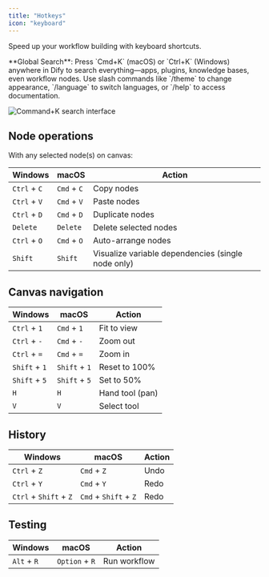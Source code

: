 ```yaml
---
title: "Hotkeys"
icon: "keyboard"
---
```


Speed up your workflow building with keyboard shortcuts.

<Callout type="tip">
**Global Search**: Press `Cmd+K` (macOS) or `Ctrl+K` (Windows) anywhere in Dify to search everything—apps, plugins, knowledge bases, even workflow nodes. Use slash commands like `/theme` to change appearance, `/language` to switch languages, or `/help` to access documentation.

![Command+K search interface](/images/command-k.gif)
</Callout>



## Node operations
With any selected node(s) on canvas:

<table>
  <thead>
    <tr>
      <th>Windows</th>
      <th>macOS</th>
      <th>Action</th>
    </tr>
  </thead>
  <tbody>
    <tr>
      <td><code>Ctrl</code> + <code>C</code></td>
      <td><code>Cmd</code> + <code>C</code></td>
      <td>Copy nodes</td>
    </tr>
    <tr>
      <td><code>Ctrl</code> + <code>V</code></td>
      <td><code>Cmd</code> + <code>V</code></td>
      <td>Paste nodes</td>
    </tr>
    <tr>
      <td><code>Ctrl</code> + <code>D</code></td>
      <td><code>Cmd</code> + <code>D</code></td>
      <td>Duplicate nodes</td>
    </tr>
    <tr>
      <td><code>Delete</code></td>
      <td><code>Delete</code></td>
      <td>Delete selected nodes</td>
    </tr>
    <tr>
      <td><code>Ctrl</code> + <code>O</code></td>
      <td><code>Cmd</code> + <code>O</code></td>
      <td>Auto-arrange nodes</td>
    </tr>
    <tr>
      <td><code>Shift</code></td>
      <td><code>Shift</code></td>
      <td>Visualize variable dependencies (single node only)</td>
    </tr>
  </tbody>
</table>

## Canvas navigation

<table>
  <thead>
    <tr>
      <th>Windows</th>
      <th>macOS</th>
      <th>Action</th>
    </tr>
  </thead>
  <tbody>
    <tr>
      <td><code>Ctrl</code> + <code>1</code></td>
      <td><code>Cmd</code> + <code>1</code></td>
      <td>Fit to view</td>
    </tr>
    <tr>
      <td><code>Ctrl</code> + <code>-</code></td>
      <td><code>Cmd</code> + <code>-</code></td>
      <td>Zoom out</td>
    </tr>
    <tr>
      <td><code>Ctrl</code> + <code>=</code></td>
      <td><code>Cmd</code> + <code>=</code></td>
      <td>Zoom in</td>
    </tr>
    <tr>
      <td><code>Shift</code> + <code>1</code></td>
      <td><code>Shift</code> + <code>1</code></td>
      <td>Reset to 100%</td>
    </tr>
    <tr>
      <td><code>Shift</code> + <code>5</code></td>
      <td><code>Shift</code> + <code>5</code></td>
      <td>Set to 50%</td>
    </tr>
    <tr>
      <td><code>H</code></td>
      <td><code>H</code></td>
      <td>Hand tool (pan)</td>
    </tr>
    <tr>
      <td><code>V</code></td>
      <td><code>V</code></td>
      <td>Select tool</td>
    </tr>
  </tbody>
</table>

## History

<table>
  <thead>
    <tr>
      <th>Windows</th>
      <th>macOS</th>
      <th>Action</th>
    </tr>
  </thead>
  <tbody>
    <tr>
      <td><code>Ctrl</code> + <code>Z</code></td>
      <td><code>Cmd</code> + <code>Z</code></td>
      <td>Undo</td>
    </tr>
    <tr>
      <td><code>Ctrl</code> + <code>Y</code></td>
      <td><code>Cmd</code> + <code>Y</code></td>
      <td>Redo</td>
    </tr>
    <tr>
      <td><code>Ctrl</code> + <code>Shift</code> + <code>Z</code></td>
      <td><code>Cmd</code> + <code>Shift</code> + <code>Z</code></td>
      <td>Redo</td>
    </tr>
  </tbody>
</table>

## Testing

<table>
  <thead>
    <tr>
      <th>Windows</th>
      <th>macOS</th>
      <th>Action</th>
    </tr>
  </thead>
  <tbody>
    <tr>
      <td><code>Alt</code> + <code>R</code></td>
      <td><code>Option</code> + <code>R</code></td>
      <td>Run workflow</td>
    </tr>
  </tbody>
</table>

